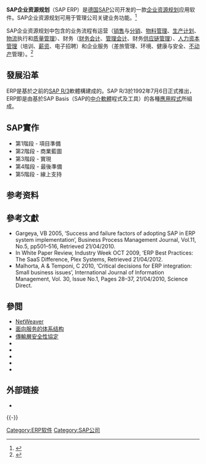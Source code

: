 {{Infobox software
| name = 企业资源规划
| logo = 
| screenshot = <!-- [[Image:SAPERP.gif|200px]] -->
| caption = SAP ERP 2005 System Menu
| developer = [[SAP公司|SAP公司]]
| programming language = [[C语言|C]], [[C++|C++]], [[ABAP|ABAP/4]]<ref>{{cite web
|url = http://www.lextrait.com/Vincent/implementations.html
|title = The Programming Languages Beacon, v10.0
|first = Vincent
|last = Lextrait
|date = January 2010
|access-date = 14 March 2010
|archive-date = 2012-05-30
|archive-url = https://archive.is/20120530/http://www.lextrait.com/Vincent/implementations.html
|dead-url = no
}}</ref>
| genre = [[企业资源计划|企业资源规划]]
| website = {{URL|https://www.sap.com/products/erp.html}}
}}

'''SAP企业资源规划'''（SAP ERP）是[[德国|德国]][[SAP公司|SAP]]公司开发的一款[[企业资源计划|企业资源规划]]应用软件。SAP企业资源规划可用于管理公司关键业务功能。<ref>{{Cite web|title=SAP Library - Introduction: Enhancement Packages and Business Functions|url=https://help.sap.com/saphelp_SNC700_ehp02/helpdata/en/94/092f6670a84a2e862027a06449dc06/frameset.htm|website=help.sap.com/|access-date=2015-10-28|archive-date=2020-10-18|archive-url=https://web.archive.org/web/20201018115357/https://help.sap.com/saphelp_SNC700_ehp02/helpdata/en/94/092f6670a84a2e862027a06449dc06/frameset.htm}}</ref>

SAP企业资源规划中包含的业务流程有运营（[[市场营销|销售]]与[[分销|分销]]、[[物料|物料管理]]、[[生产|生产计划]]、[[物流|物流]]执行和[[质量管理|质量管理]]）、财务（[[财务会计|财务会计]]、[[管理會計|管理会计]]、财务[[供应链管理|供应链管理]]）、[[人力资源管理|人力资本管理]]（培训、[[工资|薪资]]、电子招聘）和企业服务（差旅管理、环境、健康与安全、[[不動產|不动产]]管理）。<ref>{{Cite book|title=The Architecture of SAP ERP: Understand how successful software works|url=https://books.google.com/books?id=hcsZAwAAQBAJ&q=sap%2520erp&pg=PT16|publisher=tredition|date=2014-03-06|isbn=9783849576622|language=en|first1=Jochen|last1=Boeder|first2=Bernhard|last2=Groene}}</ref>

==發展沿革==
ERP是基於之前的[[SAP_R/3|SAP R/3]]軟體構建成的。SAP R/3於1992年7月6日正式推出，ERP即是由基於SAP Basis（SAP的[[中间件|中介軟體]]程式及工具）的各種[[應用程式|應用程式]]所組成。

==SAP實作==

* 第1階段 - 項目準備
* 第2階段 - 商業藍圖
* 第3階段 - 實現
* 第4階段 - 最後準備
* 第5階段 - 線上支持

== 参考资料 ==
{{Reflist|30em}}

==參考文獻==
{{refbegin|2}}
* Gargeya, VB 2005, ‘Success and failure factors of adopting SAP in ERP system implementation’, Business Process Management Journal, Vol.11, No.5, pp501–516, Retrieved 21/04/2010.
* In White Paper Review, Industry Week OCT 2009, ‘ERP Best Practices: The SaaS Difference, Plex Systems, Retrieved 21/04/2012.
* Malhorta, A & Temponi, C 2010, ‘Critical decisions for ERP integration: Small business issues’, International Journal of Information Management, Vol. 30, Issue No.1, Pages 28–37, 21/04/2010, Science Direct.
{{refend}}

==參閲==
{{div col|2}}
*[[NetWeaver|NetWeaver]]
*[[面向服务的体系结构|面向服务的体系结构]]
*[[傳輸層安全性協定|傳輸層安全性協定]]
*{{le|SAP圖形用戶界面|SAP Graphical User Interface}}
*{{le|ERP軟體包列表|List of ERP software packages}}
*{{le|T代碼|T-code}}
*{{le|英國及愛爾蘭SAP用戶組|UK & Ireland SAP Users Group}}
*{{le|GuiXT|GuiXT}}
{{div col end}}

== 外部链接 ==
* {{Official website|https://www.sap.com/products/erp.html}}
{{-}}
{{tsl|en|template:ERP software}}

{{Authority control}}
[[Category:ERP软件|Category:ERP软件]]
[[Category:SAP公司|Category:SAP公司]]